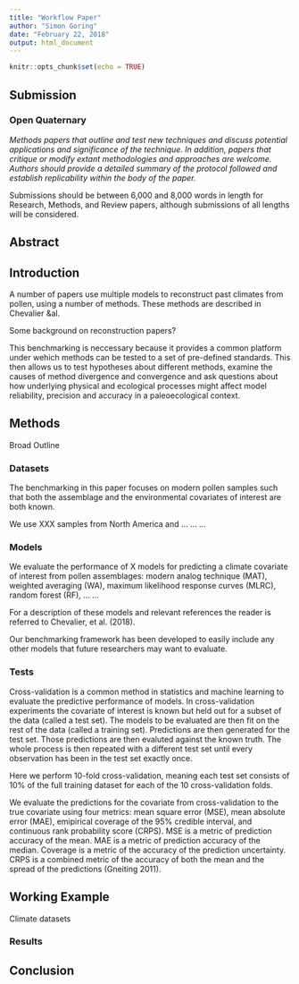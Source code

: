 ```yaml
---
title: "Workflow Paper"
author: "Simon Goring"
date: "February 22, 2018"
output: html_document
---
```


```r
knitr::opts_chunk$set(echo = TRUE)
```

## Submission

### Open Quaternary

*Methods papers that outline and test new techniques and discuss potential applications and significance of the technique. In addition, papers that critique or modify extant methodologies and approaches are welcome. Authors should provide a detailed summary of the protocol followed and establish replicability within the body of the paper.*

Submissions should be between 6,000 and 8,000 words in length for Research, Methods, and Review papers, although submissions of all lengths will be considered.

## Abstract


## Introduction

A number of papers use multiple models to reconstruct past climates from pollen, using a number of methods.  These methods are described in Chevalier &al.

Some background on reconstruction papers?

This benchmarking is neccessary because it provides a common platform under wehich methods can be tested to a set of pre-defined standards.  This then allows us to test hypotheses about different methods, examine the causes of method divergence and convergence and ask questions about how underlying physical and ecological processes might affect model reliability, precision and accuracy in a paleoecological context.

## Methods

Broad Outline

### Datasets
The benchmarking in this paper focuses on modern pollen samples such that both the assemblage and the environmental covariates of interest are both known.

We use XXX samples from North America and ... ... ... 

### Models

We evaluate the performance of X models for predicting a climate covariate of interest from pollen assemblages: modern analog technique (MAT), weighted averaging (WA), maximum likelihood response curves (MLRC), random forest (RF), ... ... 

For a description of these models and relevant references the reader is referred to Chevalier, et al. (2018). 

Our benchmarking framework has been developed to easily include any other models that future researchers may want to evaluate. 

### Tests
Cross-validation is a common method in statistics and machine learning to evaluate the predictive performance of models. In cross-validation experiments the covariate of interest is known but held out for a subset of the data (called a test set). The models to be evaluated are then fit on the rest of the data (called a training set). Predictions are then generated for the test set. Those predictions are then evaluted against the known truth. The whole process is then repeated with a different test set until every observation has been in the test set exactly once.   

Here we perform 10-fold cross-validation, meaning each test set consists of 10% of the full training dataset for each of the 10 cross-validation folds. 

We evaluate the predictions for the covariate from cross-validation to the true covariate using four metrics: mean square error (MSE), mean absolute error (MAE), emipirical coverage of the 95% credible interval, and continuous rank probability score (CRPS). MSE is a metric of prediction accuracy of the mean. MAE is a metric of prediction accuracy of the median. Coverage is a metric of the accuracy of the prediction uncertainty. CRPS is a combined metric of the accuracy of both the mean and the spread of the predictions (Gneiting 2011). 

## Working Example

Climate datasets

### Results

## Conclusion

